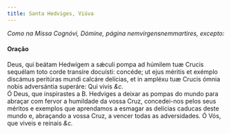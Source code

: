 ```yaml
---
title: Santa Hedviges, Viúva
---
```



<em>Como na Missa Cognóvi, Dómine, página nemvirgensnemmartires, excepto:</em>

<h4 class="text-center">Oração</h4>
<div class="container-fluid">
<div class="row">
<div class="col-6 dropcaps text-justify">
Deus, qui beátam Hedwígem a sǽculi pompa ad húmilem tuæ Crucis sequélam toto corde transíre docuísti: concéde; ut ejus méritis et exémplo discámus peritúras mundi calcáre delícias, et in ampléxu tuæ Crucis ómnia nobis adversántia superáre: Qui vivis <em>&c.</em>
</div>
<div class="col-6 dropcaps text-justify">
Ó Deus, que inspirastes a B. Hedviges a deixar as pompas do mundo para abraçar com fervor a humildade da vossa Cruz, concedei-nos pelos seus méritos e exemplos que aprendamos a esmagar as delícias caducas deste mundo e, abraçando a vossa Cruz, a vencer todas as adversidades. Ó Vós, que viveis e reinais <em>&c.</em>
</div>
</div>
</div>